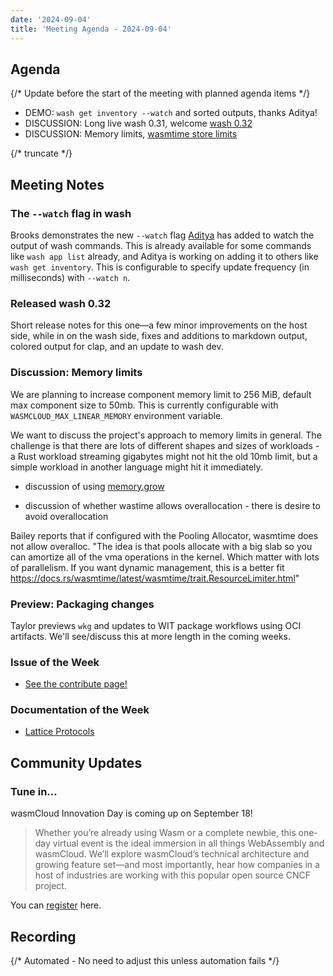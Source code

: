 ```yaml
---
date: '2024-09-04'
title: 'Meeting Agenda - 2024-09-04'
---
```


## Agenda

{/* Update before the start of the meeting with planned agenda items */}

- DEMO: `wash get inventory --watch` and sorted outputs, thanks Aditya!
- DISCUSSION: Long live wash 0.31, welcome [wash 0.32](https://github.com/wasmCloud/wasmCloud/releases/tag/wash-cli-v0.32.0)
- DISCUSSION: Memory limits, [wasmtime store limits](https://docs.rs/wasmtime/24.0.0/wasmtime/struct.StoreLimitsBuilder.html)

{/* truncate */}

## Meeting Notes

### The `--watch` flag in wash

Brooks demonstrates the new `--watch` flag [Aditya](https://github.com/Aditya1404Sal) has added to watch the output of wash commands. This is already available for some commands like `wash app list` already, and Aditya is working on adding it to others like `wash get inventory`. This is configurable to specify update frequency (in milliseconds) with `--watch n`.

### Released wash 0.32

Short release notes for this one&mdash;a few minor improvements on the host side, while in on the wash side, fixes and additions to markdown output, colored output for clap, and an update to wash dev. 

### Discussion: Memory limits

We are planning to increase component memory limit to 256 MiB, default max component size to 50mb. This is currently configurable with `WASMCLOUD_MAX_LINEAR_MEMORY` environment variable.

We want to discuss the project's approach to memory limits in general. The challenge is that there are lots of different shapes and sizes of workloads - a Rust workload streaming gigabytes might not hit the old 10mb limit, but a simple workload in another language might hit it immediately.

* discussion of using [memory.grow](https://docs.rs/wasmtime/24.0.0/wasmtime/struct.PoolingAllocationConfig.html#method.max_memory_size)

* discussion of whether wastime allows overallocation - there is desire to avoid overallocation

Bailey reports that if configured with the Pooling Allocator, wasmtime does not allow overalloc. "The idea is that pools allocate with a big slab so you can amortize all of the vma operations in the kernel. Which matter with lots of parallelism. If you want dynamic management, this is a better fit https://docs.rs/wasmtime/latest/wasmtime/trait.ResourceLimiter.html"

### Preview: Packaging changes

Taylor previews `wkg` and updates to WIT package workflows using OCI artifacts. We'll see/discuss this at more length in the coming weeks.

### Issue of the Week

- [See the contribute page!](https://github.com/wasmCloud/wasmCloud/contribute)

### Documentation of the Week

- [Lattice Protocols](/docs/hosts/lattice-protocols/)

## Community Updates

### Tune in…

wasmCloud Innovation Day is coming up on September 18! 

> Whether you’re already using Wasm or a complete newbie, this one-day virtual event is the ideal immersion in all things WebAssembly and wasmCloud. We’ll explore wasmCloud’s technical architecture and growing feature set—and most importantly, hear how companies in a host of industries are working with this popular open source CNCF project.

You can [register](https://wasmcloud.com/innovation-day) here.

## Recording

{/* Automated - No need to adjust this unless automation fails */}

<YouTube url="https://www.youtube.com/watch?v=q1jLYoHUN8k" />
